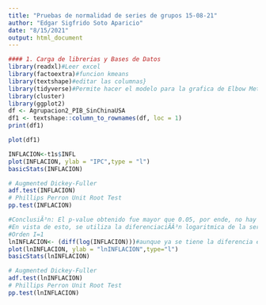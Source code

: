```yaml
---
title: "Pruebas de normalidad de series de grupos 15-08-21"
author: "Edgar Sigfrido Soto Aparicio"
date: "8/15/2021"
output: html_document
---
```


```r
#### 1. Carga de librerias y Bases de Datos
library(readxl)#Leer excel
library(factoextra)#funcion kmeans
library(textshape)#editar las columnas}
library(tidyverse)#Permite hacer el modelo para la grafica de Elbow Method
library(cluster)
library(ggplot2)
df <- Agrupacion2_PIB_SinChinaUSA
df1 <- textshape::column_to_rownames(df, loc = 1)
print(df1)
```
```r
plot(df1)
```




```r
INFLACION<-t1s$INFL
plot(INFLACION, ylab = "IPC",type = "l")
basicStats(INFLACION)

# Augmented Dickey-Fuller
adf.test(INFLACION)
# Phillips Perron Unit Root Test
pp.test(INFLACION)

#ConclusiÃ³n: El p-value obtenido fue mayor que 0.05, por ende, no hay evidencia suficiente para rechazar la hipÃÂ³tesis nula y se concluye que la serie de tiempo no es estacionaria. 
#En vista de esto, se utiliza la diferenciaciÃÂ³n logaritmica de la serie de tiempo. Se convierte en serie de tiempo con orden de integraciÃ³n 1
#Orden I=1
lnINFLACION<- (diff(log(INFLACION)))#aunque ya se tiene la diferencia en excel
plot(lnINFLACION, ylab = "lnINFLACION",type="l")
basicStats(lnINFLACION)

# Augmented Dickey-Fuller
adf.test(lnINFLACION)
# Phillips Perron Unit Root Test
pp.test(lnINFLACION)
```






